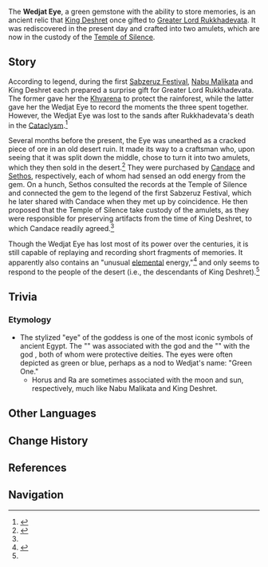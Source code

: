 {{Terminology Infobox
|image      = <gallery>
Give Her Surprises Gemstone.png|Amulet 1
Give Her Memories Gemstone.png|Amulet 2
</gallery>
|type       = Lore
|region     = Sumeru
}}
The '''Wedjat Eye''', a green gemstone with the ability to store memories, is an ancient relic that [[King Deshret]] once gifted to [[Greater Lord Rukkhadevata]]. It was rediscovered in the present day and crafted into two amulets, which are now in the custody of the [[Temple of Silence]].

==Story==
According to legend, during the first [[Sabzeruz Festival]], [[Nabu Malikata]] and King Deshret each prepared a surprise gift for Greater Lord Rukkhadevata. The former gave her the [[Khvarena]] to protect the rainforest, while the latter gave her the Wedjat Eye to record the moments the three spent together. However, the Wedjat Eye was lost to the sands after Rukkhadevata's death in the [[Cataclysm]].<ref name="Memories">{{Ref/Quest|Give Her Memories}}</ref>

Several months before the present, the Eye was unearthed as a cracked piece of ore in an old desert ruin. It made its way to a craftsman who, upon seeing that it was split down the middle, chose to turn it into two amulets, which they then sold in the desert.<ref name="Sweetness">{{Ref/Quest|Give Her Sweetness}}</ref> They were purchased by [[Candace]] and [[Sethos]], respectively, each of whom had sensed an odd energy from the gem. On a hunch, Sethos consulted the records at the Temple of Silence and connected the gem to the legend of the first Sabzeruz Festival, which he later shared with Candace when they met up by coincidence. He then proposed that the Temple of Silence take custody of the amulets, as they were responsible for preserving artifacts from the time of King Deshret, to which Candace readily agreed.<ref name="Memories" />

Though the Wedjat Eye has lost most of its power over the centuries, it is still capable of replaying and recording short fragments of memories. It apparently also contains an "unusual [[element]]al energy,"<ref name="Surprises">{{Ref/Quest|Give Her Surprises}}</ref> and only seems to respond to the people of the desert (i.e., the descendants of King Deshret).<ref name="Memories" />

==Trivia==
===Etymology===
* The stylized "eye" of the goddess {{w|Wadjet|Wedjat}} is one of the most iconic symbols of ancient Egypt. The "{{w|Eye of Horus|left wedjat eye}}" was associated with the god {{w|Horus}} and the "{{w|Eye of Ra|right wedjat eye}}" with the god {{w|Ra}}, both of whom were protective deities. The eyes were often depicted as green or blue, perhaps as a nod to Wedjat's name: "Green One."
** Horus and Ra are sometimes associated with the moon and sun, respectively, much like Nabu Malikata and King Deshret.

==Other Languages==
{{Other Languages|default_hidden=1
|en      = Wedjat Eye
|zhs     =「乌婕特之眼」
|zhs_rm  = 
|zht     =「烏婕特之眼」
|zht_rm  = 
|ja      =「ウジャトの目」
|ja_rm   = 
|ko      = 「우제트의 눈」
|es      = Ojo de Udyat
|fr      = Œil de Wedjat
|ru      = Око Веджата
|th      = "ดวงตาแห่ง Wedjat"
|th_rm   = 
|vi      = Con Mắt Wedjat
|de      = Auge von Wedjat
|id      = Wedjat Eye
|pt      = Olho de Wedjat
|tr      = Wedjat Gözü
|it      = Occhio di Wedjat
}}

==Change History==
{{Change History|introduced=5.1}}

==References==
{{Reflist}}

==Navigation==
{{Lore Navbox|Terminology}}